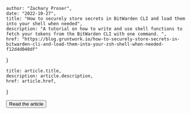 
    author: "Zachary Proser", 
    date: "2022-10-27", 
    title: "How to securely store secrets in BitWarden CLI and load them into your shell when needed", 
    description: "A tutorial on how to write and use shell functions to fetch your tokens from the BitWarden CLI with one command. ",
    href: "https://blog.gruntwork.io/how-to-securely-store-secrets-in-bitwarden-cli-and-load-them-into-your-zsh-shell-when-needed-f12d4d040df"
}

    title: article.title,
    description: article.description,
    href: article.href,

}


<Button href={meta.href}>Read the article</Button>

